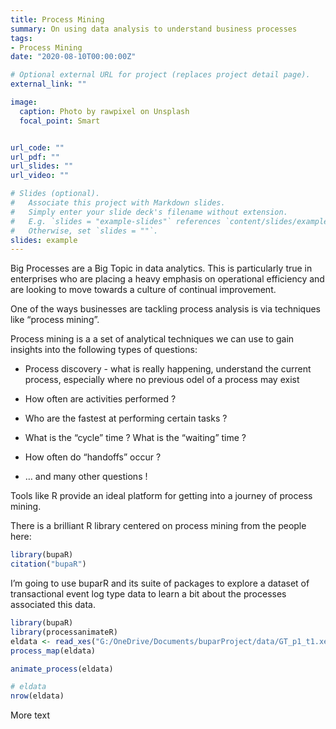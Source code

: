 ```yaml
---
title: Process Mining
summary: On using data analysis to understand business processes
tags:
- Process Mining
date: "2020-08-10T00:00:00Z"

# Optional external URL for project (replaces project detail page).
external_link: ""

image:
  caption: Photo by rawpixel on Unsplash
  focal_point: Smart


url_code: ""
url_pdf: ""
url_slides: ""
url_video: ""

# Slides (optional).
#   Associate this project with Markdown slides.
#   Simply enter your slide deck's filename without extension.
#   E.g. `slides = "example-slides"` references `content/slides/example-slides.md`.
#   Otherwise, set `slides = ""`.
slides: example
---
```


Big Processes are a Big Topic in data analytics. This is particularly true in enterprises who are placing a heavy emphasis on operational efficiency and are looking to move towards a culture of continual improvement.

One of the ways businesses are tackling process analysis is via techniques like "process mining". 

Process mining is a a set of analytical techniques we can use to gain insights into the following types of questions:

- Process discovery - what is really happening, understand the current process, especially where no previous odel of a process may exist

- How often are activities performed ?

- Who are the fastest at performing certain tasks ?

- What is the "cycle" time ? What is the "waiting" time ?

- How often do "handoffs" occur ?

- ... and many other questions !

Tools like R provide an ideal platform for getting into a journey of process mining.

There is a brilliant R library centered on process mining from the people here:

```r
library(bupaR)
citation("bupaR")
```

I'm going to use buparR and its suite of packages to explore a dataset of transactional event log type data to learn a bit about the processes associated this data. 

```r

library(bupaR)
library(processanimateR)
eldata <- read_xes("G:/OneDrive/Documents/buparProject/data/GT_p1_t1.xes")
process_map(eldata)

animate_process(eldata)

# eldata
nrow(eldata)


```




More text 
